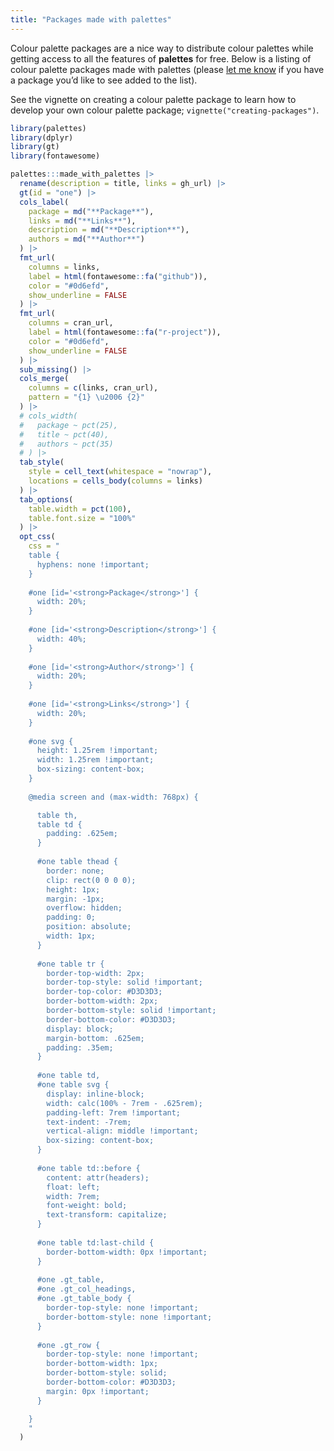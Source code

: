 ```yaml
---
title: "Packages made with palettes"
---
```


Colour palette packages are a nice way to distribute colour palettes while getting access to all the features of **palettes** for free. Below is a listing of colour palette packages made with palettes (please [let me know](https://github.com/mccarthy-m-g/palettes/tree/main/data-raw) if you have a package you’d like to see added to the list).

See the vignette on creating a colour palette package to learn how to develop your own colour palette package; `vignette("creating-packages")`.

```r
library(palettes)
library(dplyr)
library(gt)
library(fontawesome)

palettes:::made_with_palettes |>
  rename(description = title, links = gh_url) |>
  gt(id = "one") |>
  cols_label(
    package = md("**Package**"),
    links = md("**Links**"),
    description = md("**Description**"),
    authors = md("**Author**")
  ) |>
  fmt_url(
    columns = links,
    label = html(fontawesome::fa("github")),
    color = "#0d6efd",
    show_underline = FALSE
  ) |>
  fmt_url(
    columns = cran_url,
    label = html(fontawesome::fa("r-project")),
    color = "#0d6efd",
    show_underline = FALSE
  ) |>
  sub_missing() |>
  cols_merge(
    columns = c(links, cran_url),
    pattern = "{1} \u2006 {2}"
  ) |>
  # cols_width(
  #   package ~ pct(25),
  #   title ~ pct(40),
  #   authors ~ pct(35)
  # ) |>
  tab_style(
    style = cell_text(whitespace = "nowrap"),
    locations = cells_body(columns = links)
  ) |>
  tab_options(
    table.width = pct(100),
    table.font.size = "100%"
  ) |>
  opt_css(
    css = "
    table {
      hyphens: none !important;
    }
    
    #one [id='<strong>Package</strong>'] {
      width: 20%;
    }
    
    #one [id='<strong>Description</strong>'] {
      width: 40%;
    }
    
    #one [id='<strong>Author</strong>'] {
      width: 20%;
    }
    
    #one [id='<strong>Links</strong>'] {
      width: 20%;
    }
    
    #one svg {
      height: 1.25rem !important;
      width: 1.25rem !important;
      box-sizing: content-box;
    }
    
    @media screen and (max-width: 768px) {

      table th,
      table td {
        padding: .625em;
      }
      
      #one table thead {
        border: none;
        clip: rect(0 0 0 0);
        height: 1px;
        margin: -1px;
        overflow: hidden;
        padding: 0;
        position: absolute;
        width: 1px;
      }
      
      #one table tr {
        border-top-width: 2px;
        border-top-style: solid !important;
        border-top-color: #D3D3D3;
        border-bottom-width: 2px;
        border-bottom-style: solid !important;
        border-bottom-color: #D3D3D3;
        display: block;
        margin-bottom: .625em;
        padding: .35em;
      }
      
      #one table td,
      #one table svg {
        display: inline-block;
        width: calc(100% - 7rem - .625rem);
        padding-left: 7rem !important;
        text-indent: -7rem;
        vertical-align: middle !important;
        box-sizing: content-box;
      }
      
      #one table td::before {
        content: attr(headers);
        float: left;
        width: 7rem;
        font-weight: bold;
        text-transform: capitalize;
      }
      
      #one table td:last-child {
        border-bottom-width: 0px !important;
      }
    
      #one .gt_table,
      #one .gt_col_headings,
      #one .gt_table_body {
        border-top-style: none !important;
        border-bottom-style: none !important;
      }
    
      #one .gt_row {
        border-top-style: none !important;
        border-bottom-width: 1px;
        border-bottom-style: solid;
        border-bottom-color: #D3D3D3;
        margin: 0px !important;
      }

    }
    "
  )
```
